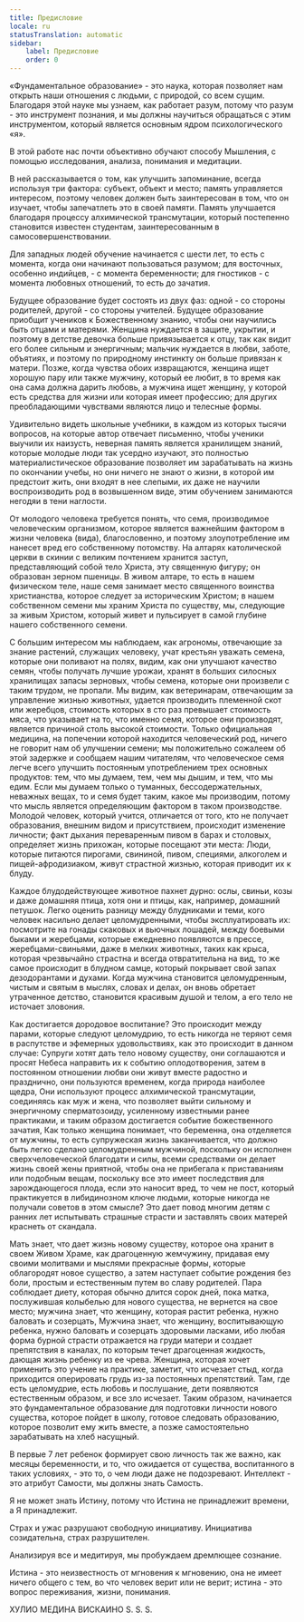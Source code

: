 ```yaml
---
title: Предисловие
locale: ru
statusTranslation: automatic
sidebar:
    label: Предисловие
    order: 0
---
```

«Фундаментальное образование» - это наука, которая позволяет нам открыть наши отношения с людьми, с природой, со всем сущим. Благодаря этой науке мы узнаем, как работает разум, потому что разум - это инструмент познания, и мы должны научиться обращаться с этим инструментом, который является основным ядром психологического «я».

В этой работе нас почти объективно обучают способу Мышления, с помощью исследования, анализа, понимания и медитации.

В ней рассказывается о том, как улучшить запоминание, всегда используя три фактора: субъект, объект и место; память управляется интересом, поэтому человек должен быть заинтересован в том, что он изучает, чтобы запечатлеть это в своей памяти. Память улучшается благодаря процессу алхимической трансмутации, который постепенно становится известен студентам, заинтересованным в самосовершенствовании.

Для западных людей обучение начинается с шести лет, то есть с момента, когда они начинают пользоваться разумом; для восточных, особенно индийцев, - с момента беременности; для гностиков - с момента любовных отношений, то есть до зачатия.

Будущее образование будет состоять из двух фаз: одной - со стороны родителей, другой - со стороны учителей. Будущее образование приобщит учеников к Божественному знанию, чтобы они научились быть отцами и матерями. Женщина нуждается в защите, укрытии, и поэтому в детстве девочка больше привязывается к отцу, так как видит его более сильным и энергичным; мальчик нуждается в любви, заботе, объятиях, и поэтому по природному инстинкту он больше привязан к матери. Позже, когда чувства обоих извращаются, женщина ищет хорошую пару или также мужчину, который ее любит, в то время как она сама должна дарить любовь, а мужчина ищет женщину, у которой есть средства для жизни или которая имеет профессию; для других преобладающими чувствами являются лицо и телесные формы.

Удивительно видеть школьные учебники, в каждом из которых тысячи вопросов, на которые автор отвечает письменно, чтобы ученики выучили их наизусть, неверная память является хранилищем знаний, которые молодые люди так усердно изучают, это полностью материалистическое образование позволяет им зарабатывать на жизнь по окончании учебы, но они ничего не знают о жизни, в которой им предстоит жить, они входят в нее слепыми, их даже не научили воспроизводить род в возвышенном виде, этим обучением занимаются негодяи в тени наглости.

От молодого человека требуется понять, что семя, производимое человеческим организмом, которое является важнейшим фактором в жизни человека (вида), благословенно, и поэтому злоупотребление им нанесет вред его собственному потомству. На алтарях католической церкви в скинии с великим почтением хранится заступ, представляющий собой тело Христа, эту священную фигуру; он образован зерном пшеницы. В живом алтаре, то есть в нашем физическом теле, наше семя занимает место священного воинства христианства, которое следует за историческим Христом; в нашем собственном семени мы храним Христа по существу, мы, следующие за живым Христом, который живет и пульсирует в самой глубине нашего собственного семени.

С большим интересом мы наблюдаем, как агрономы, отвечающие за знание растений, служащих человеку, учат крестьян уважать семена, которые они поливают на полях, видим, как они улучшают качество семян, чтобы получать лучшие урожаи, хранят в больших силосных хранилищах запасы зерновых, чтобы семена, которые они произвели с таким трудом, не пропали. Мы видим, как ветеринарам, отвечающим за управление жизнью животных, удается производить племенной скот или жеребцов, стоимость которых в сто раз превышает стоимость мяса, что указывает на то, что именно семя, которое они производят, является причиной столь высокой стоимости. Только официальная медицина, на попечении которой находится человеческий род, ничего не говорит нам об улучшении семени; мы положительно сожалеем об этой задержке и сообщаем нашим читателям, что человеческое семя легче всего улучшить постоянным употреблением трех основных продуктов: тем, что мы думаем, тем, чем мы дышим, и тем, что мы едим. Если мы думаем только о туманных, бессодержательных, неважных вещах, то и семя будет таким, какое мы производим, потому что мысль является определяющим фактором в таком производстве. Молодой человек, который учится, отличается от того, кто не получает образования, внешним видом и присутствием, происходит изменение личности; факт дыхания переваренным пивом в барах и столовых, определяет жизнь прихожан, которые посещают эти места: Люди, которые питаются пирогами, свининой, пивом, специями, алкоголем и пищей-афродизиаком, живут страстной жизнью, которая приводит их к блуду.

Каждое блудодействующее животное пахнет дурно: ослы, свиньи, козы и даже домашняя птица, хотя они и птицы, как, например, домашний петушок. Легко оценить разницу между блудниками и теми, кого человек насильно делает целомудренными, чтобы эксплуатировать их: посмотрите на гонады скаковых и вьючных лошадей, между боевыми быками и жеребцами, которые ежедневно появляются в прессе, жеребцами-свиньями, даже в мелких животных, таких как крыса, которая чрезвычайно страстна и всегда отвратительна на вид, то же самое происходит в блудном самце, который покрывает свой запах дезодорантами и духами. Когда мужчина становится целомудренным, чистым и святым в мыслях, словах и делах, он вновь обретает утраченное детство, становится красивым душой и телом, а его тело не источает зловония.

Как достигается дородовое воспитание? Это происходит между парами, которые следуют целомудрию, то есть никогда не теряют семя в распутстве и эфемерных удовольствиях, как это происходит в данном случае: Супруги хотят дать тело новому существу, они соглашаются и просят Небеса направить их к событию оплодотворения, затем в постоянном отношении любви они живут вместе радостно и празднично, они пользуются временем, когда природа наиболее щедра, Они используют процесс алхимической трансмутации, соединяясь как муж и жена, что позволяет выйти сильному и энергичному сперматозоиду, усиленному известными ранее практиками, и таким образом достигается событие божественного зачатия, Как только женщина понимает, что беременна, она отделяется от мужчины, то есть супружеская жизнь заканчивается, что должно быть легко сделано целомудренным мужчиной, поскольку он исполнен сверхчеловеческой благодати и силы, всеми средствами он делает жизнь своей жены приятной, чтобы она не прибегала к приставаниям или подобным вещам, поскольку все это имеет последствия для зарождающегося плода, если это наносит вред, то чем не пост, который практикуется в либидинозном ключе людьми, которые никогда не получали советов в этом смысле? Это дает повод многим детям с ранних лет испытывать страшные страсти и заставлять своих матерей краснеть от скандала.

Мать знает, что дает жизнь новому существу, которое она хранит в своем Живом Храме, как драгоценную жемчужину, придавая ему своими молитвами и мыслями прекрасные формы, которые облагородят новое существо, а затем наступает событие рождения без боли, простым и естественным путем во славу родителей. Пара соблюдает диету, которая обычно длится сорок дней, пока матка, послужившая колыбелью для нового существа, не вернется на свое место; мужчина знает, что женщину, которая растит ребенка, нужно баловать и созерцать, Мужчина знает, что женщину, воспитывающую ребенка, нужно баловать и созерцать здоровыми ласками, ибо любая форма бурной страсти отражается на груди матери и создает препятствия в каналах, по которым течет драгоценная жидкость, дающая жизнь ребенку из ее чрева. Женщина, которая хочет применить это учение на практике, заметит, что исчезает стыд, когда приходится оперировать грудь из-за постоянных препятствий. Там, где есть целомудрие, есть любовь и послушание, дети появляются естественным образом, и все зло исчезает. Таким образом, начинается это фундаментальное образование для подготовки личности нового существа, которое пойдет в школу, готовое следовать образованию, которое позволит ему жить вместе, а позже самостоятельно зарабатывать на хлеб насущный.

В первые 7 лет ребенок формирует свою личность так же важно, как месяцы беременности, и то, что ожидается от существа, воспитанного в таких условиях, - это то, о чем люди даже не подозревают. Интеллект - это атрибут Самости, мы должны знать Самость.

Я не может знать Истину, потому что Истина не принадлежит времени, а Я принадлежит.

Страх и ужас разрушают свободную инициативу. Инициатива созидательна, страх разрушителен.

Анализируя все и медитируя, мы пробуждаем дремлющее сознание.

Истина - это неизвестность от мгновения к мгновению, она не имеет ничего общего с тем, во что человек верит или не верит; истина - это вопрос переживания, жизни, понимания.

ХУЛИО МЕДИНА ВИСКАИНО
S. S. S.
